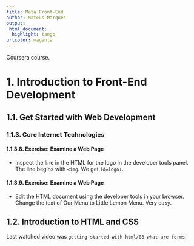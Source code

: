 ```yaml
---
title: Meta Front-End
author: Mateus Marques
output:
 html_document:
  highlight: tango
urlcolor: magenta
---
```


Coursera course.

# 1. Introduction to Front-End Development

## 1.1. Get Started with Web Development

### 1.1.3. Core Internet Technologies

#### 1.1.3.8. Exercise: Examine a Web Page

* Inspect the line in the HTML for the logo in the developer tools panel. The line begins with `<img`. We get `id=logo1`.

#### 1.1.3.9. Exercise: Examine a Web Page

* Edit the HTML document using the developer tools in your browser. Change the text of Our Menu to Little Lemon Menu. Very easy.

## 1.2. Introduction to HTML and CSS

Last watched video was `getting-started-with-html/08-what-are-forms`.
